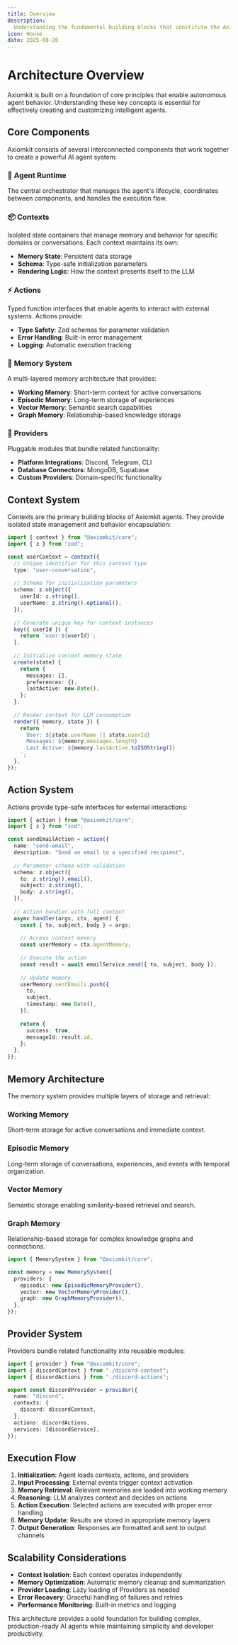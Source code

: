 ```yaml
---
title: Overview
description: 
  Understanding the fundamental building blocks that constitute the Axiomkit framework
icon: House
date: 2025-08-20
---
```


# Architecture Overview

Axiomkit is built on a foundation of core principles that enable autonomous agent behavior. Understanding these key concepts is essential for effectively creating and customizing intelligent agents.

## Core Components

Axiomkit consists of several interconnected components that work together to create a powerful AI agent system:

### 🧠 **Agent Runtime**
The central orchestrator that manages the agent's lifecycle, coordinates between components, and handles the execution flow.

### 📦 **Contexts**
Isolated state containers that manage memory and behavior for specific domains or conversations. Each context maintains its own:
- **Memory State**: Persistent data storage
- **Schema**: Type-safe initialization parameters
- **Rendering Logic**: How the context presents itself to the LLM

### ⚡ **Actions**
Typed function interfaces that enable agents to interact with external systems. Actions provide:
- **Type Safety**: Zod schemas for parameter validation
- **Error Handling**: Built-in error management
- **Logging**: Automatic execution tracking

### 🧠 **Memory System**
A multi-layered memory architecture that provides:
- **Working Memory**: Short-term context for active conversations
- **Episodic Memory**: Long-term storage of experiences
- **Vector Memory**: Semantic search capabilities
- **Graph Memory**: Relationship-based knowledge storage

### 🔌 **Providers**
Pluggable modules that bundle related functionality:
- **Platform Integrations**: Discord, Telegram, CLI
- **Database Connectors**: MongoDB, Supabase
- **Custom Providers**: Domain-specific functionality

## Context System

Contexts are the primary building blocks of Axiomkit agents. They provide isolated state management and behavior encapsulation:

```typescript
import { context } from "@axiomkit/core";
import { z } from "zod";

const userContext = context({
  // Unique identifier for this context type
  type: "user-conversation",
 
  // Schema for initialization parameters
  schema: z.object({
    userId: z.string(),
    userName: z.string().optional(),
  }),
 
  // Generate unique key for context instances
  key({ userId }) {
    return `user:${userId}`;
  },
 
  // Initialize context memory state
  create(state) {
    return {
      messages: [],
      preferences: {},
      lastActive: new Date(),
    };
  },
 
  // Render context for LLM consumption
  render({ memory, state }) {
    return `
      User: ${state.userName || state.userId}
      Messages: ${memory.messages.length}
      Last Active: ${memory.lastActive.toISOString()}
    `;
  },
});
```

## Action System

Actions provide type-safe interfaces for external interactions:

```typescript
import { action } from "@axiomkit/core";
import { z } from "zod";

const sendEmailAction = action({
  name: "send-email",
  description: "Send an email to a specified recipient",
  
  // Parameter schema with validation
  schema: z.object({
    to: z.string().email(),
    subject: z.string(),
    body: z.string(),
  }),
  
  // Action handler with full context
  async handler(args, ctx, agent) {
    const { to, subject, body } = args;
    
    // Access context memory
    const userMemory = ctx.agentMemory;
    
    // Execute the action
    const result = await emailService.send({ to, subject, body });
    
    // Update memory
    userMemory.sentEmails.push({
      to,
      subject,
      timestamp: new Date(),
    });
    
    return {
      success: true,
      messageId: result.id,
    };
  },
});
```

## Memory Architecture

The memory system provides multiple layers of storage and retrieval:

### Working Memory
Short-term storage for active conversations and immediate context.

### Episodic Memory
Long-term storage of conversations, experiences, and events with temporal organization.

### Vector Memory
Semantic storage enabling similarity-based retrieval and search.

### Graph Memory
Relationship-based storage for complex knowledge graphs and connections.

```typescript
import { MemorySystem } from "@axiomkit/core";

const memory = new MemorySystem({
  providers: {
    episodic: new EpisodicMemoryProvider(),
    vector: new VectorMemoryProvider(),
    graph: new GraphMemoryProvider(),
  },
});
```

## Provider System

Providers bundle related functionality into reusable modules:

```typescript
import { provider } from "@axiomkit/core";
import { discordContext } from "./discord-context";
import { discordActions } from "./discord-actions";

export const discordProvider = provider({
  name: "discord",
  contexts: {
    discord: discordContext,
  },
  actions: discordActions,
  services: [discordService],
});
```

## Execution Flow

1. **Initialization**: Agent loads contexts, actions, and providers
2. **Input Processing**: External events trigger context activation
3. **Memory Retrieval**: Relevant memories are loaded into working memory
4. **Reasoning**: LLM analyzes context and decides on actions
5. **Action Execution**: Selected actions are executed with proper error handling
6. **Memory Update**: Results are stored in appropriate memory layers
7. **Output Generation**: Responses are formatted and sent to output channels

## Scalability Considerations

- **Context Isolation**: Each context operates independently
- **Memory Optimization**: Automatic memory cleanup and summarization
- **Provider Loading**: Lazy loading of Providers as needed
- **Error Recovery**: Graceful handling of failures and retries
- **Performance Monitoring**: Built-in metrics and logging

This architecture provides a solid foundation for building complex, production-ready AI agents while maintaining simplicity and developer productivity.
